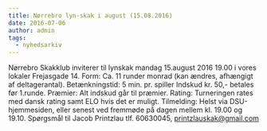 ```yaml
---
title: Nørrebro lyn-skak i august (15.08.2016)
date: 2016-07-06
author: admin
tags:
  - nyhedsarkiv
---
```


Nørrebro Skakklub inviterer til lynskak mandag 15.august 2016 19.00 i vores lokaler Frejasgade 14. Form: Ca. 11 runder monrad (kan ændres, afhængigt af deltagerantal). Betænkningstid: 5 min. pr. spiller Indskud kr. 50,- betales før 1.runde. Præmier: Alt indskud går til præmier. Rating: Turneringen rates med dansk rating samt ELO hvis det er muligt. Tilmelding: Helst via DSU-hjemmesiden, eller senest ved fremmøde på dagen mellem kl. 19.00 og 19.10. Spørgsmål til Jacob Printzlau tlf. 60630045, printzlauskak@gmail.com
